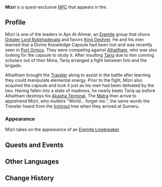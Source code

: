{{Character Infobox
|type             = Quest NPC
|image            = NPC Mizri.png
|region           = Sumeru
|location         = Sumeru
|affiliation      = Ayn Al-Ahmar

|ancestry         = <!-- Clan/family -->
|father           = 
|mother           = 
|spouse           = 
|sibling          = 
|child            = 
|relative         = 

|voiceEN          = 
|voiceCN          = 
|voiceJP          = 
}}
'''Mizri''' is a quest-exclusive [[NPC]] that appears in the {{Quest|Ever So Close}}.
<!--
==Location==
{{subst:#tag:gallery|
NPC Location {{subst:PAGENAME}}.png{{subst:!}}{{subst:PAGENAME}}'s location
NPC Location {{subst:PAGENAME}} Context.png{{subst:!}}Additional context
|hideaddbutton=true
|captionalign=center
}}
-->

==Profile==
Mizri is one of the leaders in Ayn Al-Ahmar, an [[The Eremites|Eremite]] group that shuns [[Greater Lord Rukkhadevata]] and favors [[King Deshret]]. He and his men learned that a Divine Knowledge Capsule had been lost and was recently seen in [[Port Ormos]]. They were competing against [[Alhaitham]], who was also looking for the capsule to study it. After insulting [[Tariq]] due to him conning scholars out of their Mora, Tariq arranged a fight between him and the brigade.

Alhaitham brought the [[Traveler]] along to assist in the battle after learning they could manipulate elemental energy. Prior to the fight, Mizri also acquired the capsule and took it just as his men had been defeated by the two. Having fallen into a state of madness, he nearly beats Tariq up before Alhaitham destroys his [[Akasha Terminal]]. The [[Matra]] then arrive to apprehend Mizri, who mutters "World... forget me.", the same words the Traveler heard from the [[Irminsul]] tree when they arrived at Sumeru.

===Appearance===
Mizri takes on the appearance of an [[Eremite Linebreaker]].

==Quests and Events==
{{Quests and Events|Cry From the Eleazar Hospital=flashback}}
<!--
==Trivia==
* 
-->

==Other Languages==
{{Other Languages
|default_hidden = 1
|en      = Mizri
|zhs     = 密兹里
|zhs_rm  = Mìzīlǐ
|zht     = 密茲里
|zht_rm  = Mìzīlǐ
|ja      = ミズリ
|ja_rm   = Mizuri
|ko      = 미쯔리
|es      = Mizri
|fr      = Mizri
|ru      = Мизри
|th      = Mizri
|vi      = Mizri
|de      = Mizri
|id      = Mizri
|pt      = Mizri
|tr      = Mizri
|it      = Mizri
}}

==Change History==
{{Change History|3.0}}
<!--
==References==
{{Reflist}}
-->